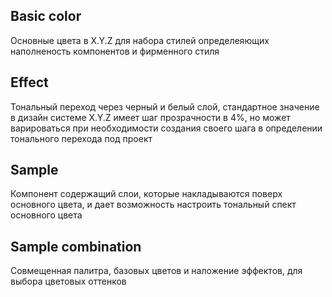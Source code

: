 ## Basic color

Основные цвета в X.Y.Z для набора стилей определеяющих наполненость компонентов и фирменного стиля

## Effect

Тональный переход через черный и белый слой, cтандартное значение в дизайн системе X.Y.Z имеет шаг прозрачности в 4%, но может варироваться при необходимости создания своего шага в определении тонального перехода под проект

## Sample

Компонент содержащий слои, которые накладываются поверх основного цвета, и дает возможность настроить тональный спект основного цвета

## Sample combination

Совмещенная палитра, базовых цветов и наложение эффектов, для выбора цветовых оттенков
